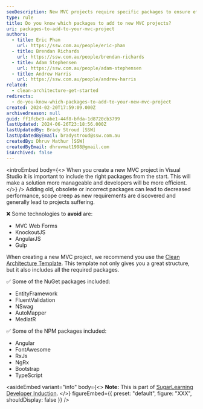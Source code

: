 ```yaml
---
seoDescription: New MVC projects require specific packages to ensure efficiency and scalability.
type: rule
title: Do you know which packages to add to new MVC projects?
uri: packages-to-add-to-your-mvc-project
authors:
  - title: Eric Phan
    url: https://ssw.com.au/people/eric-phan
  - title: Brendan Richards
    url: https://ssw.com.au/people/brendan-richards
  - title: Adam Stephensen
    url: https://ssw.com.au/people/adam-stephensen
  - title: Andrew Harris
    url: https://ssw.com.au/people/andrew-harris
related:
  - clean-architecture-get-started
redirects:
  - do-you-know-which-packages-to-add-to-your-new-mvc-project
created: 2024-02-20T17:59:09.000Z
archivedreason: null
guid: ff1fcbc9-abe1-44f8-bfda-1d8720cb3799
lastUpdated: 2024-06-26T23:18:56.000Z
lastUpdatedBy: Brady Stroud [SSW]
lastUpdatedByEmail: bradystroud@ssw.com.au
createdBy: Dhruv Mathur [SSW]
createdByEmail: dhruvmat1998@gmail.com
isArchived: false
---
```


<introEmbed
  body={<>
When you create a new MVC project in Visual Studio it is important to include the right packages from the start. This will make a solution more manageable and developers will be more efficient.
  </>}
/>
Adding old, obsolete or incorrect packages can lead to decreased performance, scope creep as new requirements are discovered and generally lead to projects suffering.

❌ Some technologies to **avoid** are:

* MVC Web Forms
* KnockoutJS
* AngularJS
* Gulp

When creating a new MVC project, we recommend you use the [Clean Architecture Template](/clean-architecture-get-started). This template not only gives you a great structure, but it also includes all the required packages.

✅ Some of the NuGet packages included:

* EntityFramework
* FluentValidation
* NSwag
* AutoMapper
* MediatR

✅ Some of the NPM packages included:

* Angular
* FontAwesome
* RxJs
* NgRx
* Bootstrap
* TypeScript

<asideEmbed
  variant="info"
  body={<>
    **Note:** This is part of [SugarLearning Developer Induction](https://sugarlearning.com/companies/SSW/modules/5099/induction-day-3-developer-induction).
  </>}
  figureEmbed={{
    preset: "default",
    figure: "XXX",
    shouldDisplay: false
  }}
/>
